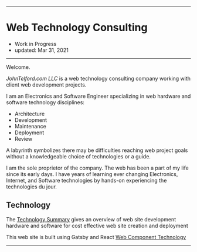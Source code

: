 
***

# Web Technology Consulting
- Work in Progress
- updated: Mar 31, 2021

***

Welcome. 

*JohnTelford.com LLC* is a web technology consulting company working with client  web development projects.

I am an Electronics and Software Engineer specializing in web hardware and software technology disciplines:

- Architecture
- Development
- Maintenance
- Deployment
- Review


A labyrinth symbolizes  there may be difficulties  reaching  web  project goals without a knowledgeable choice of technologies or a guide.


I am the sole proprietor of the company. The web has been a part of my life since its early days. I have years of learning ever changing Electronics, Internet, and Software technologies by hands-on experiencing the technologies du jour.

## Technology

The [Technology Summary](technology) gives an overview of web site development hardware and software for cost effective web site creation and deployment

This web site is built using Gatsby and React [Web Component Technology](components)

***
